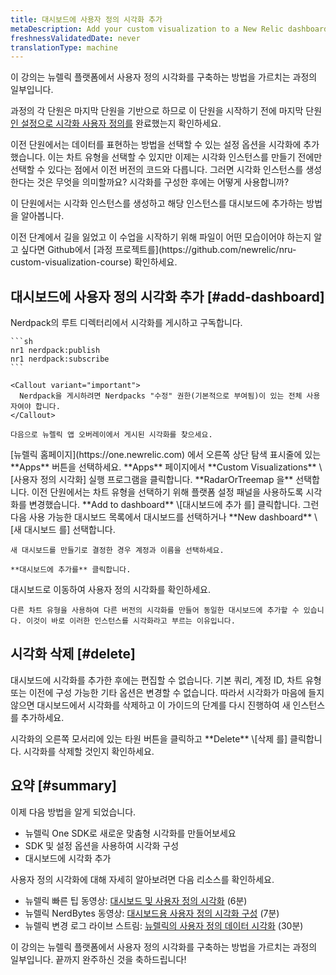 ```yaml
---
title: 대시보드에 사용자 정의 시각화 추가
metaDescription: Add your custom visualization to a New Relic dashboard
freshnessValidatedDate: never
translationType: machine
---
```


<Callout variant="tip">
  이 강의는 뉴렐릭 플랫폼에서 사용자 정의 시각화를 구축하는 방법을 가르치는 과정의 일부입니다.

  과정의 각 단원은 마지막 단원을 기반으로 하므로 이 단원을 시작하기 전에 마지막 단원 [인 설정으로 시각화 사용자 정의를](/docs/new-relic-solutions/tutorials/custom-visualization-config) 완료했는지 확인하세요.
</Callout>

이전 단원에서는 데이터를 표현하는 방법을 선택할 수 있는 설정 옵션을 시각화에 추가했습니다. 이는 차트 유형을 선택할 수 있지만 이제는 시각화 인스턴스를 만들기 전에만 선택할 수 있다는 점에서 이전 버전의 코드와 다릅니다. 그러면 시각화 인스턴스를 생성한다는 것은 무엇을 의미할까요? 시각화를 구성한 후에는 어떻게 사용합니까?

이 단원에서는 시각화 인스턴스를 생성하고 해당 인스턴스를 대시보드에 추가하는 방법을 알아봅니다.

<Callout variant="tip">
  이전 단계에서 길을 잃었고 이 수업을 시작하기 위해 파일이 어떤 모습이어야 하는지 알고 싶다면 Github에서 [과정 프로젝트를](https://github.com/newrelic/nru-custom-visualization-course) 확인하세요.
</Callout>

## 대시보드에 사용자 정의 시각화 추가 [#add-dashboard]

<Steps>
  <Step>
    Nerdpack의 루트 디렉터리에서 시각화를 게시하고 구독합니다.

    ```sh
    nr1 nerdpack:publish
    nr1 nerdpack:subscribe
    ```

    <Callout variant="important">
      Nerdpack을 게시하려면 Nerdpacks "수정" 권한(기본적으로 부여됨)이 있는 전체 사용자여야 합니다.
    </Callout>

    다음으로 뉴렐릭 앱 오버레이에서 게시된 시각화를 찾으세요.
  </Step>

  <Step>
    [뉴렐릭 홈페이지](https://one.newrelic.com) 에서 오른쪽 상단 탐색 표시줄에 있는 **Apps** 버튼을 선택하세요.
  </Step>

  <Step>
    **Apps** 페이지에서 **Custom Visualizations** \[사용자 정의 시각화] 실행 프로그램을 클릭합니다.
  </Step>

  <Step>
    **RadarOrTreemap 을** 선택합니다.
  </Step>

  <Step>
    이전 단원에서는 차트 유형을 선택하기 위해 플랫폼 설정 패널을 사용하도록 시각화를 변경했습니다.
  </Step>

  <Step>
    **Add to dashboard** \[대시보드에 추가 를] 클릭합니다. 그런 다음 사용 가능한 대시보드 목록에서 대시보드를 선택하거나 **New dashboard** \[새 대시보드 를] 선택합니다.

    새 대시보드를 만들기로 결정한 경우 계정과 이름을 선택하세요.

    **대시보드에 추가를** 클릭합니다.
  </Step>

  <Step>
    대시보드로 이동하여 사용자 정의 시각화를 확인하세요.

    다른 차트 유형을 사용하여 다른 버전의 시각화를 만들어 동일한 대시보드에 추가할 수 있습니다. 이것이 바로 이러한 인스턴스를 시각화라고 부르는 이유입니다.
  </Step>
</Steps>

## 시각화 삭제 [#delete]

대시보드에 시각화를 추가한 후에는 편집할 수 없습니다. 기본 쿼리, 계정 ID, 차트 유형 또는 이전에 구성 가능한 기타 옵션은 변경할 수 없습니다. 따라서 시각화가 마음에 들지 않으면 대시보드에서 시각화를 삭제하고 이 가이드의 단계를 다시 진행하여 새 인스턴스를 추가하세요.

<Steps>
  <Step>
    시각화의 오른쪽 모서리에 있는 타원 버튼을 클릭하고 **Delete** \[삭제 를] 클릭합니다.
  </Step>

  <Step>
    시각화를 삭제할 것인지 확인하세요.
  </Step>
</Steps>

## 요약 [#summary]

이제 다음 방법을 알게 되었습니다.

* 뉴렐릭 One SDK로 새로운 맞춤형 시각화를 만들어보세요
* SDK 및 설정 옵션을 사용하여 시각화 구성
* 대시보드에 시각화 추가

사용자 정의 시각화에 대해 자세히 알아보려면 다음 리소스를 확인하세요.

* 뉴렐릭 빠른 팁 동영상: [대시보드 및 사용자 정의 시각화](https://www.youtube.com/watch?v=_F61mxtKfGA) (6분)
* 뉴렐릭 NerdBytes 동영상: [대시보드용 사용자 정의 시각화 구성](https://www.youtube.com/watch?v=sFpG_iG7Xa8) (7분)
* 뉴렐릭 변경 로그 라이브 스트림: [뉴렐릭의 사용자 정의 데이터 시각화](https://www.youtube.com/watch?v=HuR0EdHGz24) (30분)

<Callout variant="course">
  이 강의는 뉴렐릭 플랫폼에서 사용자 정의 시각화를 구축하는 방법을 가르치는 과정의 일부입니다. 끝까지 완주하신 것을 축하드립니다!
</Callout>
